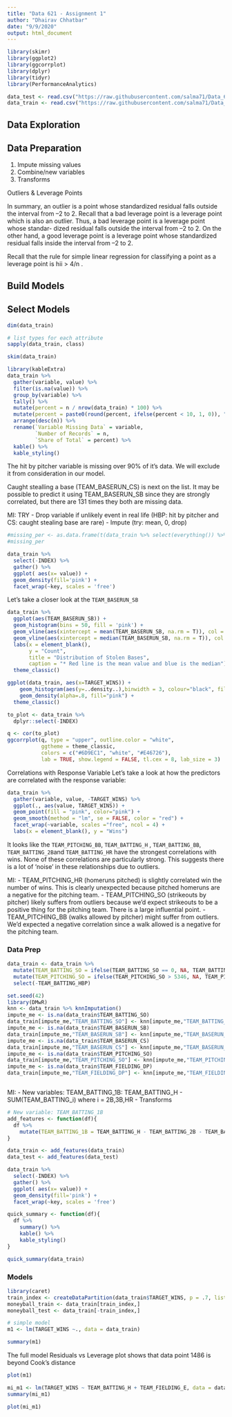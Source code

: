 ```yaml
---
title: "Data 621 - Assignment 1"
author: "Dhairav Chhatbar"
date: "9/9/2020"
output: html_document
---
```


```r
library(skimr)
library(ggplot2)
library(ggcorrplot)
library(dplyr)
library(tidyr)
library(PerformanceAnalytics)
```


```r
data_test <- read.csv("https://raw.githubusercontent.com/salma71/Data_621/master/HW_1/datasets/moneyball-evaluation-data.csv", header = TRUE)
data_train <- read.csv("https://raw.githubusercontent.com/salma71/Data_621/master/HW_1/datasets/moneyball-training-data.csv", header = TRUE)
```

## Data Exploration

## Data Preparation

1. Impute missing values
2. Combine/new variables
3. Transforms

Outliers & Leverage Points

In summary, an outlier is a point whose standardized residual falls outside the interval from –2 to 2. Recall that a bad leverage point is a leverage point which is also an outlier. Thus, a bad leverage point is a leverage point whose standar- dized residual falls outside the interval from –2 to 2. On the other hand, a good leverage point is a leverage point whose standardized residual falls inside the interval from –2 to 2.

Recall that the rule for simple linear regression for classifying a point as a leverage point is hii > 4/n . 

## Build Models
## Select Models

```r
dim(data_train)
```

```r
# list types for each attribute
sapply(data_train, class)
```

```r
skim(data_train)
```

```r
library(kableExtra)
data_train %>% 
  gather(variable, value) %>%
  filter(is.na(value)) %>%
  group_by(variable) %>%
  tally() %>%
  mutate(percent = n / nrow(data_train) * 100) %>%
  mutate(percent = paste0(round(percent, ifelse(percent < 10, 1, 0)), "%")) %>%
  arrange(desc(n)) %>%
  rename(`Variable Missing Data` = variable,
         `Number of Records` = n,
         `Share of Total` = percent) %>%
  kable() %>%
  kable_styling()
```

The hit by pitcher variable is missing over 90% of it’s data. We will exclude it from consideration in our model.

Caught stealling a base (TEAM_BASERUN_CS) is next on the list. It may be possible to predict it using TEAM_BASERUN_SB since they are strongly correlated, but there are 131 times they both are missing data.

MI: TRY
- Drop variable if unlikely event in real life (HBP: hit by pitcher and CS: caught stealing base are rare)
- Impute (try: mean, 0, drop)


```r
#missing_per <- as.data.frame(t(data_train %>% select(everything()) %>% #summarise_all(funs(sum(is.na(.))))/nrow(data_train))) %>% arrange(desc(V1))
#missing_per

data_train %>% 
  select(-INDEX) %>% 
  gather() %>% 
  ggplot( aes(x= value)) + 
  geom_density(fill='pink') + 
  facet_wrap(~key, scales = 'free')
```

Let's take a closer look at the `TEAM_BASERUN_SB` 

```r
data_train %>% 
  ggplot(aes(TEAM_BASERUN_SB)) + 
  geom_histogram(bins = 50, fill = 'pink') +
  geom_vline(aes(xintercept = mean(TEAM_BASERUN_SB, na.rm = T)), col = "red", lty = 2) +
  geom_vline(aes(xintercept = median(TEAM_BASERUN_SB, na.rm = T)), col = "blue", lty = 2) +
  labs(x = element_blank(),
       y = "Count",
       title = "Distribution of Stolen Bases",
       caption = "* Red line is the mean value and blue is the median") + 
  theme_classic()
```

```r
ggplot(data_train, aes(x=TARGET_WINS)) + 
    geom_histogram(aes(y=..density..),binwidth = 3, colour="black", fill="red") +
    geom_density(alpha=.8, fill="pink") + 
  theme_classic()
```


```r
to_plot <- data_train %>% 
  dplyr::select(-INDEX)

q <- cor(to_plot)
ggcorrplot(q, type = "upper", outline.color = "white",
           ggtheme = theme_classic,
           colors = c("#6D9EC1", "white", "#E46726"),
           lab = TRUE, show.legend = FALSE, tl.cex = 8, lab_size = 3) 

```

Correlations with Response Variable
Let’s take a look at how the predictors are correlated with the response variable:
```r
data_train %>%
  gather(variable, value, -TARGET_WINS) %>%
  ggplot(., aes(value, TARGET_WINS)) + 
  geom_point(fill = "pink", color="pink") + 
  geom_smooth(method = "lm", se = FALSE, color = "red") + 
  facet_wrap(~variable, scales ="free", ncol = 4) +
  labs(x = element_blank(), y = "Wins")
```

It looks like the `TEAM_PITCHING_BB`, `TEAM_BATTING_H` , `TEAM_BATTING_BB`, `TEAM_BATTING_2B`and `TEAM_BATTING_HR` have the strongest correlations with wins. None of these correlations are particularly strong. This suggests there is a lot of ‘noise’ in these relationships due to outliers.

MI: 
- TEAM_PITCHING_HR (homeruns pitched) is slightly correlated win the number of wins. This is clearly unexpected because pitched homeruns are a negative for the pitching team. 
- TEAM_PITCHING_SO (strikeouts by pitcher) likely suffers from outliers because we'd expect strikeouts to be a positive thing for the pitching team. There is a large influential point.
- TEAM_PITCHING_BB (walks allowed by pitcher) might suffer from outliers. We'd expected a negative correlation since a walk allowed is a negative for the pitching team.


### Data Prep

```r
data_train <- data_train %>%
  mutate(TEAM_BATTING_SO = ifelse(TEAM_BATTING_SO == 0, NA, TEAM_BATTING_SO)) %>%
  mutate(TEAM_PITCHING_SO = ifelse(TEAM_PITCHING_SO > 5346, NA, TEAM_PITCHING_SO)) %>%
  select(-TEAM_BATTING_HBP)
```

```r
set.seed(42)
library(DMwR)
knn <- data_train %>% knnImputation()
impute_me <- is.na(data_train$TEAM_BATTING_SO)
data_train[impute_me,"TEAM_BATTING_SO"] <- knn[impute_me,"TEAM_BATTING_SO"] 
impute_me <- is.na(data_train$TEAM_BASERUN_SB)
data_train[impute_me,"TEAM_BASERUN_SB"] <- knn[impute_me,"TEAM_BASERUN_SB"] 
impute_me <- is.na(data_train$TEAM_BASERUN_CS)
data_train[impute_me,"TEAM_BASERUN_CS"] <- knn[impute_me,"TEAM_BASERUN_CS"] 
impute_me <- is.na(data_train$TEAM_PITCHING_SO)
data_train[impute_me,"TEAM_PITCHING_SO"] <- knn[impute_me,"TEAM_PITCHING_SO"]
impute_me <- is.na(data_train$TEAM_FIELDING_DP)
data_train[impute_me,"TEAM_FIELDING_DP"] <- knn[impute_me,"TEAM_FIELDING_DP"]
```

```r

```

MI:
- New variables: TEAM_BATTING_1B: TEAM_BATTING_H - SUM(TEAM_BATTING_i) where i = 2B,3B,HR
- Transforms

```r
# New variable: TEAM_BATTING_1B
add_features <- function(df){
  df %>%
    mutate(TEAM_BATTING_1B = TEAM_BATTING_H - TEAM_BATTING_2B - TEAM_BATTING_3B - TEAM_BATTING_HR)
}

data_train <- add_features(data_train)
data_test <- add_features(data_test)
```


```r
data_train %>% 
  select(-INDEX) %>% 
  gather() %>% 
  ggplot( aes(x= value)) + 
  geom_density(fill='pink') + 
  facet_wrap(~key, scales = 'free')
```

```r
quick_summary <- function(df){
  df %>%
    summary() %>%
    kable() %>%
    kable_styling()
}

quick_summary(data_train)
```



### Models

```r
library(caret)
train_index <- createDataPartition(data_train$TARGET_WINS, p = .7, list = FALSE, times = 1)
moneyball_train <- data_train[train_index,]
moneyball_test <- data_train[-train_index,]
```

```r
# simple model
m1 <- lm(TARGET_WINS ~., data = data_train)

summary(m1)
```

The full model Residuals vs Leverage plot shows that data point 1486 is beyond Cook's distance

```r
plot(m1)
```

```r
mi_m1 <- lm(TARGET_WINS ~ TEAM_BATTING_H + TEAM_FIELDING_E, data = data_train)
summary(mi_m1)
```
```r
plot(mi_m1)
```

